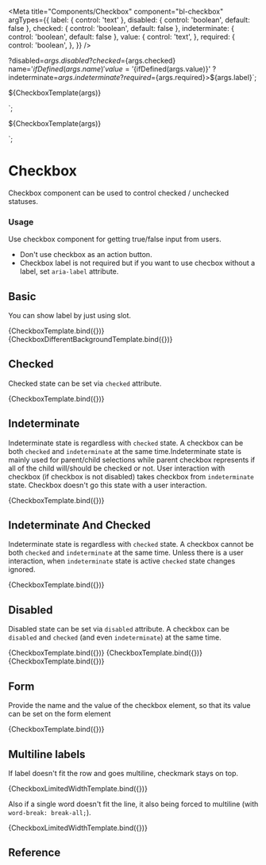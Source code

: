 
<Meta
  title="Components/Checkbox"
  component="bl-checkbox"
  argTypes={{
    label: {
      control: 'text'
    },
    disabled: {
      control: 'boolean',
      default: false
    },
    checked: {
      control: 'boolean',
      default: false
    },
    indeterminate: {
      control: 'boolean',
      default: false
    },
      value: {
      control: 'text',
    },
    required: {
      control: 'boolean',
    },
  }}
/>

  ?disabled=${args.disabled}
  ?checked=${args.checked}
  name='${ifDefined(args.name)}'
  value='${ifDefined(args.value)}'
  ?indeterminate=${args.indeterminate}
  ?required=${args.required}>${args.label}</bl-checkbox>`;

  ${CheckboxTemplate(args)}
</div>`;

  ${CheckboxTemplate(args)}
</div>`;

# Checkbox
Checkbox component can be used to control checked / unchecked statuses.

### Usage

Use checkbox component for getting true/false input from users.

* Don't use checkbox as an action button.
* Checkbox label is not required but if you want to use checbox without a label, set `aria-label` attribute.

## Basic

You can show label by just using slot.

<Canvas isColumn>
  <Story name="Basic Usage" args={{ label: 'Label' }}>
    {CheckboxTemplate.bind({})}
  </Story>
  <Story name="Basic Usage with Different Background color" args={{ label: 'Label' }}>
    {CheckboxDifferentBackgroundTemplate.bind({})}
  </Story>
</Canvas>

## Checked

Checked state can be set via `checked` attribute.

<Canvas>
  <Story name="Checked" args={{ label: 'checkbox', checked: true }}>
    {CheckboxTemplate.bind({})}
  </Story>
</Canvas>

## Indeterminate

Indeterminate state is regardless with `checked` state. A checkbox can be both `checked` and `indeterminate` at the
same time.Indeterminate state is mainly used for parent/child selections while parent checkbox represents if all of
the child will/should be checked or not. User interaction with checkbox (if checkbox is not disabled) takes checkbox
from `indeterminate` state. Checkbox doesn't go this state with a user interaction.

<Canvas>
  <Story name="Indeterminate" args={{ label: 'checkbox', indeterminate: true }}>
    {CheckboxTemplate.bind({})}
  </Story>
</Canvas>

## Indeterminate And Checked

Indeterminate state is regardless with `checked` state. A checkbox cannot be both `checked` and `indeterminate` at the
same time. Unless there is a user interaction, when `indeterminate` state is active `checked` state changes ignored.

<Canvas>
  <Story name="Indeterminate And Checked" args={{ label: 'checkbox', indeterminate: true, checked: true }}>
    {CheckboxTemplate.bind({})}
  </Story>
</Canvas>

## Disabled

Disabled state can be set via `disabled` attribute. A checkbox can be `disabled` and `checked` (and even `indeterminate`) at the same time.

<Canvas>
  <Story name="Disabled" args={{ label: 'Disabled', disabled: true }}>
    {CheckboxTemplate.bind({})}
  </Story>
  <Story name="Disabled and Checked" args={{ label: 'Disabled and Checked', disabled: true, checked: true }}>
    {CheckboxTemplate.bind({})}
  </Story>
  <Story name="Disabled, Checked and Indeterminate" args={{ label: 'Disabled, Checked and Indeterminate', disabled: true, checked: true, indeterminate: true }}>
    {CheckboxTemplate.bind({})}
  </Story>
</Canvas>

## Form

Provide the name and the value of the checkbox element, so that its value can be set on the form element

<Canvas>
  <Story name="Form Usage" args={{ label: 'Terms and conditions',value:'1',required:true,name:"accept_term" }}>
    {CheckboxTemplate.bind({})}
  </Story>
</Canvas>

## Multiline labels

If label doesn't fit the row and goes multiline, checkmark stays on top.

<Canvas>
  <Story name="Multiline label" args={{ label: "Very long label that doesn't fit single line" }}>
    {CheckboxLimitedWidthTemplate.bind({})}
  </Story>
</Canvas>

Also if a single word doesn't fit the line, it also being forced to multiline (with `word-break: break-all;`).

<Canvas>
  <Story name="A very long word" args={{ label: "Some/Very&LongSingleWord" }}>
    {CheckboxLimitedWidthTemplate.bind({})}
  </Story>
</Canvas>


## Reference

<ArgsTable of="bl-checkbox" />
